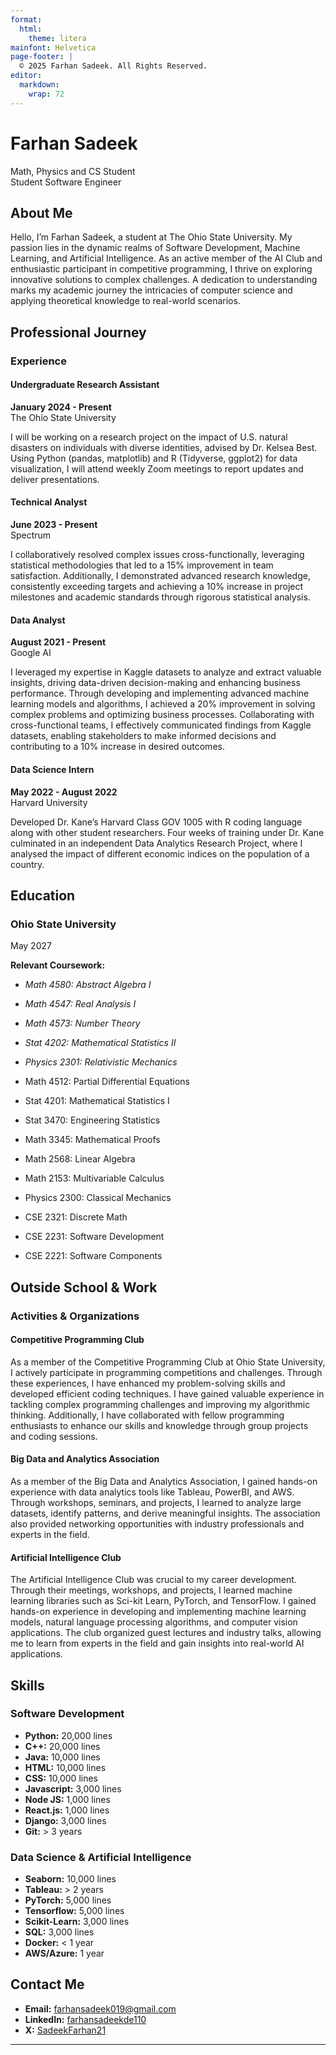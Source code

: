 ```yaml
---
format:
  html:
    theme: litera
mainfont: Helvetica
page-footer: |
  © 2025 Farhan Sadeek. All Rights Reserved.
editor: 
  markdown: 
    wrap: 72
---
```


# Farhan Sadeek

Math, Physics and CS Student\
Student Software Engineer

## About Me

Hello, I'm Farhan Sadeek, a student at The Ohio State University. My
passion lies in the dynamic realms of Software Development, Machine
Learning, and Artificial Intelligence. As an active member of the AI
Club and enthusiastic participant in competitive programming, I thrive
on exploring innovative solutions to complex challenges. A dedication to
understanding marks my academic journey the intricacies of computer
science and applying theoretical knowledge to real-world scenarios.

## Professional Journey

### Experience

#### Undergraduate Research Assistant

**January 2024 - Present**\
The Ohio State University

I will be working on a research project on the impact of U.S. natural
disasters on individuals with diverse identities, advised by Dr. Kelsea
Best. Using Python (pandas, matplotlib) and R (Tidyverse, ggplot2) for
data visualization, I will attend weekly Zoom meetings to report updates
and deliver presentations.

#### Technical Analyst

**June 2023 - Present**\
Spectrum

I collaboratively resolved complex issues cross-functionally, leveraging
statistical methodologies that led to a 15% improvement in team
satisfaction. Additionally, I demonstrated advanced research knowledge,
consistently exceeding targets and achieving a 10% increase in project
milestones and academic standards through rigorous statistical analysis.

#### Data Analyst

**August 2021 - Present**\
Google AI

I leveraged my expertise in Kaggle datasets to analyze and extract
valuable insights, driving data-driven decision-making and enhancing
business performance. Through developing and implementing advanced
machine learning models and algorithms, I achieved a 20% improvement in
solving complex problems and optimizing business processes.
Collaborating with cross-functional teams, I effectively communicated
findings from Kaggle datasets, enabling stakeholders to make informed
decisions and contributing to a 10% increase in desired outcomes.

#### Data Science Intern

**May 2022 - August 2022**\
Harvard University

Developed Dr. Kane's Harvard Class GOV 1005 with R coding language along
with other student researchers. Four weeks of training under Dr. Kane
culminated in an independent Data Analytics Research Project, where I
analysed the impact of different economic indices on the population of a
country.

## Education

### Ohio State University

May 2027

**Relevant Coursework:**

-   *Math 4580: Abstract Algebra I*

<!-- -->

-   *Math 4547: Real Analysis I*

-   *Math 4573: Number Theory*

-   *Stat 4202: Mathematical Statistics II*

-   *Physics 2301: Relativistic Mechanics*

-   Math 4512: Partial Differential Equations

-   Stat 4201: Mathematical Statistics I

-   Stat 3470: Engineering Statistics

-   Math 3345: Mathematical Proofs

-   Math 2568: Linear Algebra

-   Math 2153: Multivariable Calculus

-   Physics 2300: Classical Mechanics

-   CSE 2321: Discrete Math

-   CSE 2231: Software Development

-   CSE 2221: Software Components

## Outside School & Work

### Activities & Organizations

#### Competitive Programming Club

As a member of the Competitive Programming Club at Ohio State
University, I actively participate in programming competitions and
challenges. Through these experiences, I have enhanced my
problem-solving skills and developed efficient coding techniques. I have
gained valuable experience in tackling complex programming challenges
and improving my algorithmic thinking. Additionally, I have collaborated
with fellow programming enthusiasts to enhance our skills and knowledge
through group projects and coding sessions.

#### Big Data and Analytics Association

As a member of the Big Data and Analytics Association, I gained hands-on
experience with data analytics tools like Tableau, PowerBI, and AWS.
Through workshops, seminars, and projects, I learned to analyze large
datasets, identify patterns, and derive meaningful insights. The
association also provided networking opportunities with industry
professionals and experts in the field.

#### Artificial Intelligence Club

The Artificial Intelligence Club was crucial to my career development.
Through their meetings, workshops, and projects, I learned machine
learning libraries such as Sci-kit Learn, PyTorch, and TensorFlow. I
gained hands-on experience in developing and implementing machine
learning models, natural language processing algorithms, and computer
vision applications. The club organized guest lectures and industry
talks, allowing me to learn from experts in the field and gain insights
into real-world AI applications.

## Skills

### Software Development

-   **Python:** 20,000 lines
-   **C++:** 20,000 lines
-   **Java:** 10,000 lines
-   **HTML:** 10,000 lines
-   **CSS:** 10,000 lines
-   **Javascript:** 3,000 lines
-   **Node JS:** 1,000 lines
-   **React.js:** 1,000 lines
-   **Django:** 3,000 lines
-   **Git:** \> 3 years

### Data Science & Artificial Intelligence

-   **Seaborn:** 10,000 lines
-   **Tableau:** \> 2 years
-   **PyTorch:** 5,000 lines
-   **Tensorflow:** 5,000 lines
-   **Scikit-Learn:** 3,000 lines
-   **SQL:** 3,000 lines
-   **Docker:** \< 1 year
-   **AWS/Azure:** 1 year

## Contact Me

-   **Email:**
    [farhansadeek019\@gmail.com](mailto:farhansadeek019@gmail.com)
-   **LinkedIn:**
    [farhansadeekde110](https://www.linkedin.com/in/farhansadeekde110/)
-   **X:** [SadeekFarhan21](https://x.com/SadeekFarhan21)

------------------------------------------------------------------------
